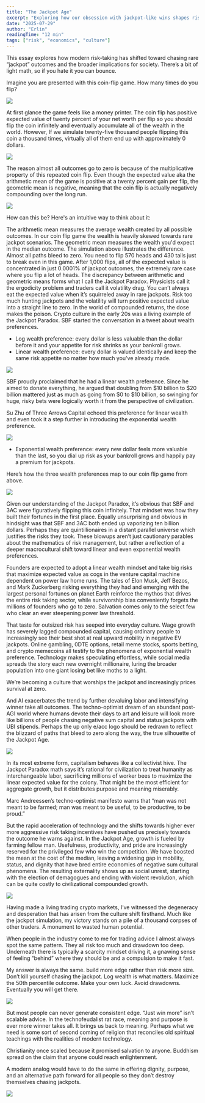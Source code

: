 ```yaml
---
title: "The Jackpot Age"
excerpt: "Exploring how our obsession with jackpot-like wins shapes risk-taking and society."
date: "2025-07-29"
author: "Erlin"
readingTime: "12 min"
tags: ["risk", "economics", "culture"]
---
```



This essay explores how modern risk-taking has shifted toward chasing rare “jackpot” outcomes and the broader implications for society. There’s a bit of light math, so if you hate it you can bounce.

Imagine you are presented with this coin-flip game. How many times do you flip?

![](/images/jackpot-age/image-1.jpg)

At first glance the game feels like a money printer. The coin flip has positive expected value of twenty percent of your net worth per flip so you should flip the coin infinitely and eventually accumulate all of the wealth in the world.
However, If we simulate twenty-five thousand people flipping this coin a thousand times, virtually all of them end up with approximately 0 dollars.

![](/images/jackpot-age/image-2.png)

The reason almost all outcomes go to zero is because of the multiplicative property of this repeated coin flip. Even though the expected value aka the arithmetic mean of the game is positive at a twenty percent gain per flip, the geometric mean is negative, meaning that the coin flip is actually negatively compounding over the long run.

![](/images/jackpot-age/image-3.jpg)

How can this be? Here's an intuitive way to think about it:

The arithmetic mean measures the average wealth created by all possible outcomes. In our coin flip game the wealth is heavily skewed towards rare jackpot scenarios. The geometric mean measures the wealth you'd expect in the median outcome.
The simulation above illustrates the difference. Almost all paths bleed to zero. You need to flip 570 heads and 430 tails just to break even in this game. After 1,000 flips, all of the expected value is concentrated in just 0.0001% of jackpot outcomes, the extremely rare case where you flip a lot of heads.
The discrepancy between arithmetic and geometric means forms what I call the Jackpot Paradox. Physicists call it the ergodicity problem and traders call it volatility drag. You can’t always eat the expected value when it’s squirreled away in rare jackpots. Risk too much hunting jackpots and the volatility will turn positive expected value into a straight line to zero. In the world of compounded returns, the dose makes the poison.
Crypto culture in the early 20s was a living example of the Jackpot Paradox. SBF started the conversation in a tweet about wealth preferences.
*   Log wealth preference: every dollar is less valuable than the dollar before it and your appetite for risk shrinks as your bankroll grows.
*   Linear wealth preference: every dollar is valued identically and keep the same risk appetite no matter how much you’ve already made.

![](/images/jackpot-age/image-4.jpg)

SBF proudly proclaimed that he had a linear wealth preference. Since he aimed to donate everything, he argued that doubling from $10 billion to $20 billion mattered just as much as going from $0 to $10 billion, so swinging for huge, risky bets were logically worth it from the perspective of civilization.

Su Zhu of Three Arrows Capital echoed this preference for linear wealth and even took it a step further in introducing the exponential wealth preference.

![](/images/jackpot-age/image-5.png)

*   Exponential wealth preference: every new dollar feels more valuable than the last, so you dial up risk as your bankroll grows and happily pay a premium for jackpots.

Here’s how the three wealth preferences map to our coin flip game from above.

![](/images/jackpot-age/image-6.jpg)

Given our understanding of the Jackpot Paradox, it’s obvious that SBF and 3AC were figuratively flipping this coin infinitely. That mindset was how they built their fortunes in the first place. Equally unsurprising and obvious in hindsight was that SBF and 3AC both ended up vaporizing ten billion dollars. Perhaps they are quintillionaires in a distant parallel universe which justifies the risks they took.
These blowups aren’t just cautionary parables about the mathematics of risk management, but rather a reflection of a deeper macrocultural shift toward linear and even exponential wealth preferences.

Founders are expected to adopt a linear wealth mindset and take big risks that maximize expected value as cogs in the venture capital machine dependent on power law home runs. The tales of Elon Musk, Jeff Bezos, and Mark Zuckerberg risking everything they had and emerging with the largest personal fortunes on planet Earth reinforce the mythos that drives the entire risk taking sector, while survivorship bias conveniently forgets the millions of founders who go to zero. Salvation comes only to the select few who clear an ever steepening power law threshold.

That taste for outsized risk has seeped into everyday culture. Wage growth has severely lagged compounded capital, causing ordinary people to increasingly see their best shot at real upward mobility in negative EV jackpots. Online gambling, 0DTE options, retail meme stocks, sports betting, and crypto memecoins all testify to the phenomena of exponential wealth preference. Technology makes speculating effortless, while social media spreads the story each new overnight millionaire, luring the broader population into one giant losing bet like moths to a light.

We’re becoming a culture that worships the jackpot and increasingly prices survival at zero.

And AI exacerbates the trend by further devaluing labor and intensifying winner take all outcomes. The techno-optimist dream of an abundant post-AGI world where humans devote their days to art and leisure will look more like billions of people chasing negative sum capital and status jackpots with UBI stipends. Perhaps the up only e/acc logo should be redrawn to reflect the blizzard of paths that bleed to zero along the way, the true silhouette of the Jackpot Age.

![](/images/jackpot-age/image-7.png)

In its most extreme form, capitalism behaves like a collectivist hive. The Jackpot Paradox math says it’s rational for civilization to treat humanity as interchangeable labor, sacrificing millions of worker bees to maximize the linear expected value for the colony. That might be the most efficient for aggregate growth, but it distributes purpose and meaning miserably.

Marc Andreessen’s techno-optimist manifesto warns that “man was not meant to be farmed; man was meant to be useful, to be productive, to be proud.”

But the rapid acceleration of technology and the shifts towards higher ever more aggressive risk taking incentives have pushed us precisely towards the outcome he warns against. In the Jackpot Age, growth is fueled by farming fellow man. Usefulness, productivity, and pride are increasingly reserved for the privileged few who win the competition. We have boosted the mean at the cost of the median, leaving a widening gap in mobility, status, and dignity that have bred entire economies of negative sum cultural phenomena. The resulting externality shows up as social unrest, starting with the election of demagogues and ending with violent revolution, which can be quite costly to civilizational compounded growth.

![](/images/jackpot-age/image-8.jpg)

Having made a living trading crypto markets, I’ve witnessed the degeneracy and desperation that has arisen from the culture shift firsthand. Much like the jackpot simulation, my victory stands on a pile of a thousand corpses of other traders. A monument to wasted human potential.

When people in the industry come to me for trading advice I almost always spot the same pattern. They all risk too much and drawdown too deep. Underneath there is typically a scarcity mindset driving it, a gnawing sense of feeling “behind” where they should be and a compulsion to make it fast.

My answer is always the same. build more edge rather than risk more size. Don’t kill yourself chasing the jackpot. Log wealth is what matters. Maximize the 50th percentile outcome. Make your own luck. Avoid drawdowns. Eventually you will get there.

![](/images/jackpot-age/image-9.jpg)

But most people can never generate consistent edge. “Just win more” isn’t scalable advice. In the technofeudalist rat race, meaning and purpose is ever more winner takes all. It brings us back to meaning. Perhaps what we need is some sort of second coming of religion that reconciles old spiritual teachings with the realities of modern technology.

Christianity once scaled because it promised salvation to anyone. Buddhism spread on the claim that anyone could reach enlightenment.

A modern analog would have to do the same in offering dignity, purpose, and an alternative path forward for all people so they don’t destroy themselves chasing jackpots.

![](/images/jackpot-age/image-10.jpg)